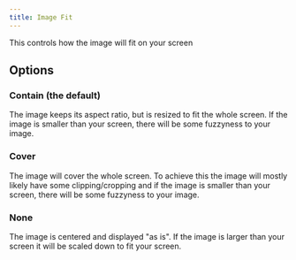 ```yaml
---
title: Image Fit
---
```




This controls how the image will fit on your screen

<Settings
  config="image_fit"
  env="KIOSK_IMAGE_FIT"
  url="image_fit"
  value="contain | cover | none"
  defaultValue="contain"
/>


## Options

### Contain (the default)
The image keeps its aspect ratio, but is resized to fit the whole screen. If the image is smaller than your screen, there will be some fuzzyness to your image.

### Cover
The image will cover the whole screen. To achieve this the image will mostly likely have some clipping/cropping and if the image is smaller than your screen, there will be some fuzzyness to your image.

### None
The image is centered and displayed "as is". If the image is larger than your screen it will be scaled down to fit your screen.

